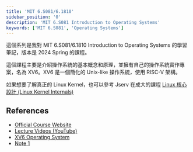 ```yaml
---
title: 'MIT 6.S081/6.1810'
sidebar_position: '0'
description: 'MIT 6.S081 Introduction to Operating Systems'
keywords: ['MIT 6.S081', 'Operating Systems']
---
```


這個系列是我對 MIT 6.S081/6.1810 Introduction to Operating Systems 的學習筆記，版本是 2024 Spring 的課程。

這個課程主要是介紹操作系統的基本概念和原理，並擁有自己的操作系統實作專案，名為 XV6。XV6 是一個簡化的 Unix-like 操作系統，使用 RISC-V 架構。

如果想要了解真正的 Linux Kernel，也可以參考 Jserv 在成大的課程 [Linux 核心設計 (Linux Kernel Internals)](https://wiki.csie.ncku.edu.tw/linux/schedule)

## References

- [Official Course Website](https://pdos.csail.mit.edu/6.828/2024/schedule.html)
- [Lecture Videos (YouTube)](https://www.youtube.com/watch?v=J3LCzufEYt0&list=PLTsf9UeqkReZHXWY9yJvTwLJWYYPcKEqK)
- [XV6 Operating System](https://pdos.csail.mit.edu/6.828/2021/xv6/book-riscv-rev2.pdf)
- [Note 1](https://mit-public-courses-cn-translatio.gitbook.io/mit6-s081)
